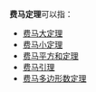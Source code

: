 '''费马定理'''可以指：

* [[费马大定理|费马大定理]]
* [[费马小定理|费马小定理]]
* [[费马平方和定理|费马平方和定理]]
* [[费马引理|费马引理]]
* [[费马多边形数定理|费马多边形数定理]]

{{数学消歧义}}